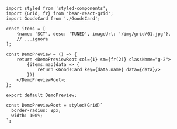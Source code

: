 ```tsx
import styled from 'styled-components';
import {Grid, fr} from 'bear-react-grid';
import GoodsCard from './GoodsCard';

const items = [
    {name: 'SCT', desc: 'TUNED', imageUrl: '/img/grid/01.jpg'},
    // ...ignore
];

const DemoPreview = () => {
    return <DemoPreviewRoot col={1} sm={fr(2)} className="g-2">
        {items.map(data => {
            return <GoodsCard key={data.name} data={data}/>
        })}
    </DemoPreviewRoot>;
};

export default DemoPreview;

const DemoPreviewRoot = styled(Grid)`
  border-radius: 8px;
  width: 100%;
`;
```
